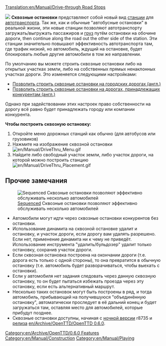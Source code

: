 [[Translation:en/Manual/Drive-through Road Stops]]


[[File:en/Manual/DriveThru Bus Stops.gif|left|]]
'''Сквозные остановки''' представляют собой новый вид [[ru/Manual/Станции|станции]] для [[ru/Manual/Автотранспорт|автотранспорта]]. Так же, как и обычные "автобусные остановки" в реальной жизни, эти новые станции позволяют автотранспорту загружать/выгружать пассажиров и [[ru/Manual/Груз|груз]] путём остановки на обочине дороги, then continue along the road out the other side of the station. Эти станции значительно повышают эффективность автотранспорта там, где трафик низкий, но автомобиль, ждущий на остановке, будет блокировать любые другие автомобили в том же направлении.

По умолчанию вы можете строить сквозные остановки либо на открытых участках земли, либо на собственных прямых ненаклонных участках дороги. Это изменяется следующими настройками: 

* [[en/Archive/Manual/Settings/Advanced Settings/Stations#allow-drive-through-road-stops-on-town-owned-roads|Позволить строить сквозные остановки на городских дорогах (англ.)]]
* [[en/Archive/Manual/Settings/Advanced Settings/Stations#allow-drive-through-road-stops-on-roads-owned-by-competitors|Позволить строить сквозные остановки на дорогах, принадлежащих конкурентам (англ.)]]

Однако при задействовании этих настроек право собственности на дорогу всё равно будет принадлежать городу или компании конкурента.

'''Чтобы построить сквозную остановку:'''
#Откройте меню дорожных станций как обычно (для автобусов или грузовиков)
#Нажмите на изображение сквозной остановки [[File:en/Manual/DriveThru Menu.gif|none]]
#Найдите либо свободный участок земли, либо участок дороги, на которой можно построить станцию [[File:en/Manual/DriveThru Placement.gif|none]]

==Прочие замечания==
[[File:en/Manual/DriveThru Multiple.gif|frame|[[en/Manual/Loading Bays#multistop|Sequenced]] Сквозные остановки позволяют эффективно обслуживать несколько автомобилей]]
*Автомобили могут идти через сквозные остановки конкурентов без остановки.
*Использование динамита на сквозной остановке удалит и остановку, и участок дороги, если дорогу вам удалять разрешено. Если нет, применение динамита ни к чему не приведёт. Использование инструмента "удалить/бульдозер" удалит только остановку, сохранив участок дороги.
*Если сквозная остановка построена на окончании дороги (т.е. дорога есть только с одной стороны), то она превратится в обычную остановку (т.е. автомобиль будет разворачиваться, чтобы выехать с остановки).
*Если у автомобиля нет задания следовать через данную сквозную остановку, то он будет пытаться избежать проезда через эту остановку, если есть альтернативный маршрут.
*Несколько таких остановок могут быть построены в ряд, и тогда автомобиль, прибывающий на получившуюся "объединённую остановку", автоматически проследует в её дальний конец и будет загружаться там, оставляя место для автомобилей, которые прибудут позднее.
*Сквозные остановки доступны, начиная с [[ru/Archive/Community/Версия разработчиков|ночной версии]] r8735 и [[ru/Archive/Community/ЧЗВ выпуски OpenTTD#reliz-release|релиза]] [[en/Archive/OpenTTD/OpenTTD 0.6.0]].

[[Category:en/Archive/OpenTTD/0.6.0 Features]]
[[Category:en/Manual/Construction]]
[[Category:en/Manual/Playing]]